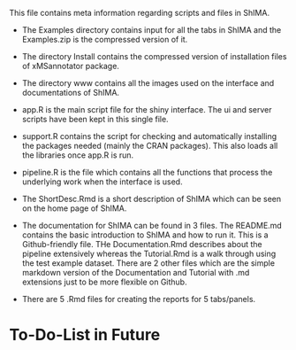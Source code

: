 This file contains meta information regarding scripts and files in ShIMA.

- The Examples directory contains input for all the tabs in ShIMA and the Examples.zip is the compressed version of it.

- The directory Install contains the compressed version of installation files of xMSannotator package.

- The directory www contains all the images used on the interface and documentations of ShIMA.

- app.R is the main script file for the shiny interface. The ui and server scripts have been kept in this single file. 

- support.R contains the script for checking and automatically installing the packages needed (mainly the CRAN packages). This also loads all the libraries once app.R is run.

- pipeline.R is the file which contains all the functions that process the underlying work when the interface is used.

- The ShortDesc.Rmd is a short description of ShIMA which can be seen on the home page of ShIMA.

- The documentation for ShIMA can be found in 3 files. The README.md contains  the basic introduction to ShIMA and how to run it. This is a Github-friendly file. THe Documentation.Rmd describes about the pipeline extensively whereas the Tutorial.Rmd is a walk through using the test example dataset. There are 2 other files which are the simple markdown version of the Documentation and Tutorial with .md extensions just to be more flexible on Github.

- There are 5 .Rmd files for creating the reports for 5 tabs/panels. 

# To-Do-List in Future



